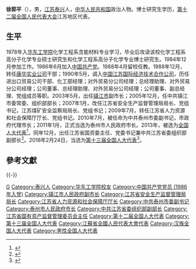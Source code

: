 '''徐郭平'''（{{bd|1961年|9月||catIdx=Xu徐}}），男，[[江苏|江苏]][[泰兴|泰兴]]人，[[中华人民共和国|中华人民共和国]]政治人物。博士研究生学历，[[第十二届全国人民代表大会|第十二届全国人民代表大会]]江苏地区代表。

== 生平 ==
1978年入[[华东工学院|华东工学院]]化学工程系含能材料专业学习，毕业后攻读该校化学工程系高分子化学专业硕士研究生和化学工程系高分子化学专业博士研究生。1984年12月参加工作。1986年6月加入[[中国共产党|中国共产党]]。1988年4月留校任教。1988年12月，转任[[康华实业公司|康华实业公司]]干部；1990年5月，调入[[中国江苏国际经济技术合作公司|中国江苏国际经济技术合作公司]]，历任进出口贸易公司干部、化工部经理；对外贸易分公司经理；总经理助理、对外贸易分公司经理；公司董事、总经理助理、对外贸易分公司经理；公司董事、副总经理、党组成员等职。2003年5月，出任[[镇江市|镇江市]]副市长；2005年12月，任中共镇江市委常委、组织部部长；2007年1月，改任江苏省安全生产监督管理局局长、党组书记，江苏煤矿安全监察局局长、党组书记；2009年7月，转任江苏省人力资源和社会保障厅厅长、党组书记。2010年7月，被任命为中共泰州市委副书记，市政府代理市长；2011年1月，正式当选为泰州市人民政府市长。2013年，被选为[[全国人大代表|全国人大代表]]<ref>{{cite news|title=全国人大代表信息-徐郭平|url= http://210.82.31.1:8084/delegate/viewDelegate.action?dbid=120794|accessdate=2013-03-28|newspaper=全国人大网|archive-url=https://web.archive.org/web/20160305221048/http://www.npc.gov.cn/delegate/viewDelegate.action?dbid=120794|archive-date=2016-03-05|dead-url=yes}}</ref>。同年12月，出任江苏省国资委主任、党委书记兼中共江苏省委组织部副部长<ref>{{cite web|url=http://renshi.people.com.cn/n/2013/1210/c139617-23797375.html|title=徐郭平任江苏省国资委主任、党委书记兼省委组织部副部长|publisher=中国共产党新闻网|accessdate=2013-12-10|archive-date=2018-03-13|archive-url=https://web.archive.org/web/20180313134324/http://renshi.people.com.cn/n/2013/1210/c139617-23797375.html|dead-url=no}}</ref>。2018年2月24日，当选为[[第十三届全国人大代表|第十三届全国人大代表]]<ref>{{Cite web|title=（受权发布）中华人民共和国第十三届全国人民代表大会代表名单-中新网|url=http://www.chinanews.com/gn/2018/02-25/8453959.shtml|accessdate=2021-02-13|work=中新网|archive-date=2018-02-27|archive-url=https://web.archive.org/web/20180227031724/http://www.chinanews.com/gn/2018/02-25/8453959.shtml|dead-url=no}}</ref>。

== 參考文獻 ==
{{reflist}}

{{-}}
{{start box}}
{{s-gov|prc}}
{{s-before|[[周建强|周建强]]}}
{{s-title|[[江苏省人民政府国有资产监督管理委员会|江苏省人民政府国有资产监督管理委员会]]主任|2013年12月－2021年10月}}
{{s-after|[[谢正义|谢正义]]}}
{{s-before|[[姚建华|姚建华]]}}
{{s-title|[[泰州市人民政府|泰州市人民政府]]市长|2010年7月－2013年12月}}
{{s-after|[[陆志鹏|陆志鹏]]}}
{{s-new}}
{{s-title|[[江苏省人力资源和社会保障厅|江苏省人力资源和社会保障厅]]厅长|2009年7月－2010年7月}}
{{s-after|[[谭颖_(1969年)|谭颖]]}}
{{s-before|}}
{{s-title|[[江苏省安全生产监督管理局|江苏省安全生产监督管理局]]局长|2007年1月－2009年7月}}
{{s-after|[[王向明_(1955年)|王向明]]}}
{{end box}}

{{Authority control}}

{{DEFAULTSORT:Xu徐}}
[[Category:徐姓|G]]
[[Category:泰兴人|Category:泰兴人]]
[[Category:华东工学院校友|Category:华东工学院校友]]
[[Category:中国共产党党员_(1986年入党)|Category:中国共产党党员 (1986年入党)]]
[[Category:镇江市人民政府副市长|Category:镇江市人民政府副市长]]
[[Category:江苏省安全生产监督管理局局长|Category:江苏省安全生产监督管理局局长]]
[[Category:江苏省人力资源和社会保障厅厅长|Category:江苏省人力资源和社会保障厅厅长]]
[[Category:中共泰州市委副书记|Category:中共泰州市委副书记]]
[[Category:泰州市人民政府市长|Category:泰州市人民政府市长]]
[[Category:中共江苏省委组织部副部长|Category:中共江苏省委组织部副部长]]
[[Category:江苏省国有资产监督管理委员会主任|Category:江苏省国有资产监督管理委员会主任]]
[[Category:第十二届全国人大代表|Category:第十二届全国人大代表]]
[[Category:第十三届全国人大代表|Category:第十三届全国人大代表]]
[[Category:江蘇省全國人民代表大會代表|Category:江蘇省全國人民代表大會代表]]
[[Category:汉族全国人大代表|Category:汉族全国人大代表]]
[[Category:男性全国人大代表|Category:男性全国人大代表]]